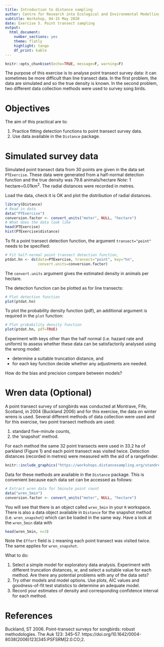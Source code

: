 ---
title: Introduction to distance sampling
author: Centre for Research into Ecological and Environmental Modelling  **University of St Andrews**
subtitle: Workshop, 04-15 May 2020
date: Exercise 5. Point transect sampling
output: 
  html_document:
    number_sections: yes
    theme: flatly
    highlight: tango
    df_print: kable
---

```{r setup, include=FALSE, message=FALSE}
knitr::opts_chunk$set(echo=TRUE, message=F, warning=F)
```

The purpose of this exercise is to analyse point transect survey data: it can sometimes be more difficult than line transect data. In the first problem, the data are simulated and so the true density is known. In the second problem, two different data collection methods were used to survey song birds. 

# Objectives

The aim of this practical are to:

1. Practice fitting detection functions to point transect survey data. 
2. Use data available in the `Distance` package. 

# Simulated survey data

Simulated point transect data from 30 points are given in the data set `PTExercise`. These data were generated from a half-normal detection function and the true density was 79.8 animals/hectare *Note*: 1 hectare=0.01km$^2$. The radial distances were recorded in metres. 

Load the data, check it is OK and plot the distribution of radial distances. 

```{r, echo=T, eval=F}
library(Distance)
# Read in data
data("PTExercise")
conversion.factor <- convert_units("meter", NULL, "hectare")
# What does the data look like
head(PTExercise)
hist(PTExercise$distance)
```

To fit a point transect detection function, the argument `transect="point"` needs to be specified:

```{r, echo=T, eval=F}
# Fit half-normal point transect detection function, 
ptdat.hn <- ds(data=PTExercise, transect="point", key="hn", 
               convert.units=conversion.factor)
```

The `convert.units` argument gives the estimated density in animals per hectare.

The detection function can be plotted as for line transects:

```{r, eval=F}
# Plot detection function
plot(ptdat.hn)
```

To plot the probability density function (pdf), an additional argument is required in the `plot` function:

```{r, eval=F}
# Plot probability density function
plot(ptdat.hn, pdf=TRUE)
```

Experiment with keys other than the half normal (i.e. hazard rate and uniform) to assess whether these data can be satisfactorily analysed using the wrong model: 

+ determine a suitable truncation distance, and 
+ for each key function decide whether any adjustments are needed.

How do the bias and precision compare between models? 

# Wren data (Optional)

A point transect survey of songbirds was conducted at Montrave, Fife, Scotland, in 2004 (Buckland 2006) and for this exercise, the data on winter wrens is used. Several different methods of data collection were used and for this exercise, two point transect methods are used:

1. standard five-minute counts,
2. the 'snapshot' method.

For each method the same 32 point transects were used in 33.2 ha of parkland (Figure 1) and each point transect was visited twice. Detection distances (recorded in metres) were measured with the aid of a rangefinder.

```{r montrave, echo=FALSE, fig.cap="The study site: the dotted line is a small stream, the short dashed lines are tracks and the thick dashed line is a main road. The 32 points, shown by crosses, are laid out on a systematic grid with 100m separation. The diagonal lines were used for a line transect survey.", out.width = '50%'}
knitr::include_graphics("https://workshops.distancesampling.org/standrews-2019/intro/practicals/figures/Prac_5_Figure_1.png")
```

Data for these methods are available in the `Distance` package. This is convenient because each data set can be accessed as follows:

```{r, echo=T, eval=F}
# Extract wren data for 5minute point count
data("wren_5min")
conversion.factor <- convert_units("meter", NULL, "hectare")
```

You will see that there is an object called `wren_5min` in your `R` workspace. There is also a data object available in `Distance` for the snapshot method (i.e. `wren_snapshot`) which can be loaded in the same way. Have a look at the `wren_5min` data with

```{r, echo=T, eval=F}
head(wren_5min, n=3)
```

Note the `Effort` field is `2` meaning each point transect was visited twice.  The same applies for `wren_snapshot`.

What to do:

1. Select a simple model for exploratory data analysis. Experiment with different truncation distances, $w$, and select a suitable value for each method. Are there any potential problems with any of the data sets? 
2. Try other models and model options. Use plots, AIC values and goodness-of-fit test statistics to determine an adequate model. 
3. Record your estimates of density and corresponding confidence interval for each method. 

# References

Buckland, ST 2006. Point-transect surveys for songbirds: robust methodologies. The Auk 123: 345–57. https://doi.org/10.1642/0004-8038(2006)123[345:PSFSRM]2.0.CO;2.

